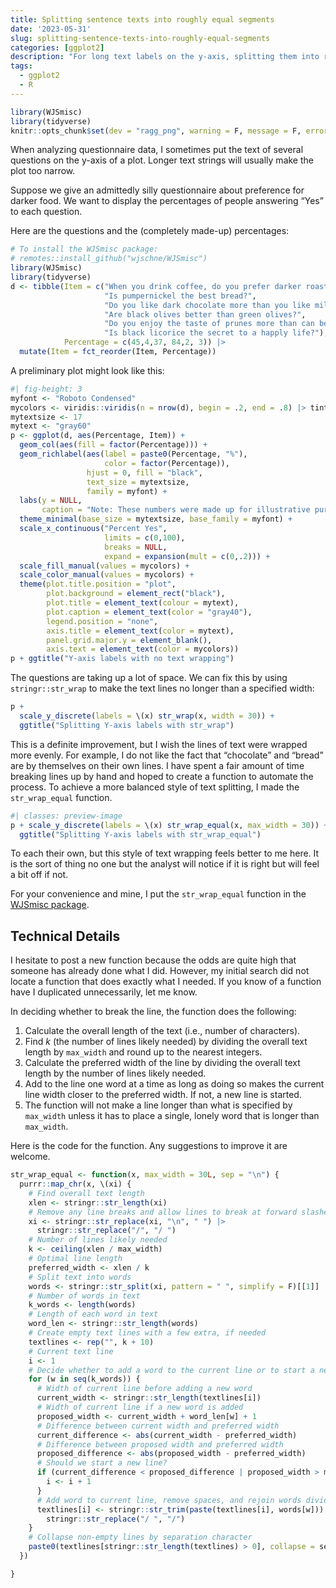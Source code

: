 ```yaml
---
title: Splitting sentence texts into roughly equal segments
date: '2023-05-31'
slug: splitting-sentence-texts-into-roughly-equal-segments
categories: [ggplot2]
description: "For long text labels on the y-axis, splitting them into roughly equal segments can look better."
tags:
  - ggplot2
  - R
---
```


```r
library(WJSmisc)
library(tidyverse)
knitr::opts_chunk$set(dev = "ragg_png", warning = F, message = F, error = F)
```

When analyzing questionnaire data, I sometimes put the text of several questions on the y-axis of a plot. Longer text strings will usually make the plot too narrow. 

Suppose we give an admittedly silly questionnaire about preference for darker food. We want to display the  percentages of people answering "Yes" to each question.

Here are the questions and the (completely made-up) percentages:

```r
# To install the WJSmisc package:
# remotes::install_github("wjschne/WJSmisc")
library(WJSmisc)
library(tidyverse)
d <- tibble(Item = c("When you drink coffee, do you prefer darker roasts?",
                     "Is pumpernickel the best bread?",
                     "Do you like dark chocolate more than you like milk chocolate?",
                     "Are black olives better than green olives?",
                     "Do you enjoy the taste of prunes more than can be prudently admitted aloud?",
                     "Is black licorice the secret to a happly life?"),
            Percentage = c(45,4,37, 84,2, 3)) |> 
  mutate(Item = fct_reorder(Item, Percentage))
```


A preliminary plot might look like this:

```r
#| fig-height: 3
myfont <- "Roboto Condensed"
mycolors <- viridis::viridis(n = nrow(d), begin = .2, end = .8) |> tinter::lighten(.5)
mytextsize <- 17
mytext <- "gray60"
p <- ggplot(d, aes(Percentage, Item)) + 
  geom_col(aes(fill = factor(Percentage))) + 
  geom_richlabel(aes(label = paste0(Percentage, "%"), 
                     color = factor(Percentage)), 
                 hjust = 0, fill = "black",
                 text_size = mytextsize,
                 family = myfont) +
  labs(y = NULL,
       caption = "Note: These numbers were made up for illustrative purposes.") +
  theme_minimal(base_size = mytextsize, base_family = myfont) +
  scale_x_continuous("Percent Yes", 
                     limits = c(0,100), 
                     breaks = NULL,
                     expand = expansion(mult = c(0,.2))) +
  scale_fill_manual(values = mycolors) +
  scale_color_manual(values = mycolors) +
  theme(plot.title.position = "plot", 
        plot.background = element_rect("black"),
        plot.title = element_text(colour = mytext),
        plot.caption = element_text(color = "gray40"),
        legend.position = "none",
        axis.title = element_text(color = mytext),
        panel.grid.major.y = element_blank(),
        axis.text = element_text(color = mycolors))
p + ggtitle("Y-axis labels with no text wrapping")
```

The questions are taking up a lot of space. We can fix this by using `stringr::str_wrap` to make the text lines no longer than a specified width:

```r
p + 
  scale_y_discrete(labels = \(x) str_wrap(x, width = 30)) + 
  ggtitle("Splitting Y-axis labels with str_wrap")
```

This is a definite improvement, but I wish the lines of text were wrapped more evenly. For example, I do not like the fact that "chocolate" and "bread" are by themselves on their own lines. I have spent a fair amount of time breaking lines up by hand and hoped to create a function to automate the process. To achieve a more balanced style of text splitting, I made the  `str_wrap_equal` function. 

```r
#| classes: preview-image
p + scale_y_discrete(labels = \(x) str_wrap_equal(x, max_width = 30)) + 
  ggtitle("Splitting Y-axis labels with str_wrap_equal")
```


To each their own, but this style of text wrapping feels better to me here. It is the sort of thing no one but the analyst will notice if it is right but will feel a bit off if not. 

For your convenience and mine, I put the `str_wrap_equal` function in the [WJSmisc package](https://wjschne.github.io/WJSmisc/reference/str_wrap_equal.html).


## Technical Details

I hesitate to post a new function because the odds are quite high that someone has already done what I did. However, my initial search did not locate a function that does exactly what I needed. If you know of a function have I duplicated unnecessarily, let me know.

In deciding whether to break the line, the function does the following:

1. Calculate the overall length of the text (i.e., number of characters).
2. Find *k* (the number of lines likely needed) by dividing the overall text length by `max_width` and round up to the nearest integers.
3. Calculate the preferred width of the line by dividing the overall text length by the number of lines likely needed.
4. Add to the line one word at a time as long as doing so makes the current line width closer to the preferred width. If not, a new line is started.
5. The function will not make a line longer than what is specified by  `max_width` unless it has to place a single, lonely word that is longer than `max_width`. 

Here is the code for the function. Any suggestions to improve it are welcome. 

```r
str_wrap_equal <- function(x, max_width = 30L, sep = "\n") {
  purrr::map_chr(x, \(xi) {
    # Find overall text length
    xlen <- stringr::str_length(xi)
    # Remove any line breaks and allow lines to break at forward slashes
    xi <- stringr::str_replace(xi, "\n", " ") |> 
      stringr::str_replace("/", "/ ")
    # Number of lines likely needed
    k <- ceiling(xlen / max_width)
    # Optimal line length
    preferred_width <- xlen / k
    # Split text into words
    words <- stringr::str_split(xi, pattern = " ", simplify = F)[[1]]
    # Number of words in text
    k_words <- length(words)
    # Length of each word in text
    word_len <- stringr::str_length(words)
    # Create empty text lines with a few extra, if needed
    textlines <- rep("", k + 10)
    # Current text line
    i <- 1
    # Decide whether to add a word to the current line or to start a new line
    for (w in seq(k_words)) {
      # Width of current line before adding a new word
      current_width <- stringr::str_length(textlines[i])
      # Width of current line if a new word is added
      proposed_width <- current_width + word_len[w] + 1
      # Difference between current width and preferred width
      current_difference <- abs(current_width - preferred_width)
      # Difference between proposed width and preferred width
      proposed_difference <- abs(proposed_width - preferred_width)
      # Should we start a new line?
      if (current_difference < proposed_difference | proposed_width > max_width) {
        i <- i + 1
      }
      # Add word to current line, remove spaces, and rejoin words divided by forward slashes
      textlines[i] <- stringr::str_trim(paste(textlines[i], words[w])) |>
        stringr::str_replace("/ ", "/")
    }
    # Collapse non-empty lines by separation character
    paste0(textlines[stringr::str_length(textlines) > 0], collapse = sep)
  })

}
```



